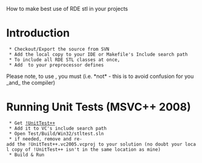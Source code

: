 How to make best use of RDE stl in your projects

= Introduction =
  * Checkout/Export the source from SVN
  * Add the local copy to your IDE or Makefile's Include search path 
  * To include all RDE STL classes at once, {{{#include <rdestl.h>}}}
  * Add {{{RDE_DEBUG}}} to your preprocessor defines

Please note, to use {{{rde::string}}}, you must {{{#include <rde_string.h>}}}  (i.e. *not* {{{#include <string.h>}}} - this is to avoid confusion for you _and_ the compiler)

= Running Unit Tests (MSVC++ 2008) =
  * Get [http://unittest-cpp.sourceforge.net !UnitTest++]
  * Add it to VC's include search path
  * Open Test/Build/Win32/stltest.sln
  * if needed, remove and re-add the !UnitTest++.vc2005.vcproj to your solution (no doubt your local copy of !UnitTest++ isn't in the same location as mine)
  * Build & Run